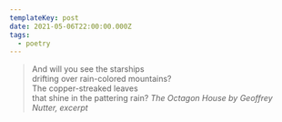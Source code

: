```yaml
---
templateKey: post
date: 2021-05-06T22:00:00.000Z
tags:
  - poetry
---
```

> And will you see the starships<br/>
> drifting over rain-colored mountains?<br/>
> The copper-streaked leaves<br/>
> that shine in the pattering rain?
> <cite><i>The Octagon House</i> by Geoffrey Nutter, excerpt</cite>
